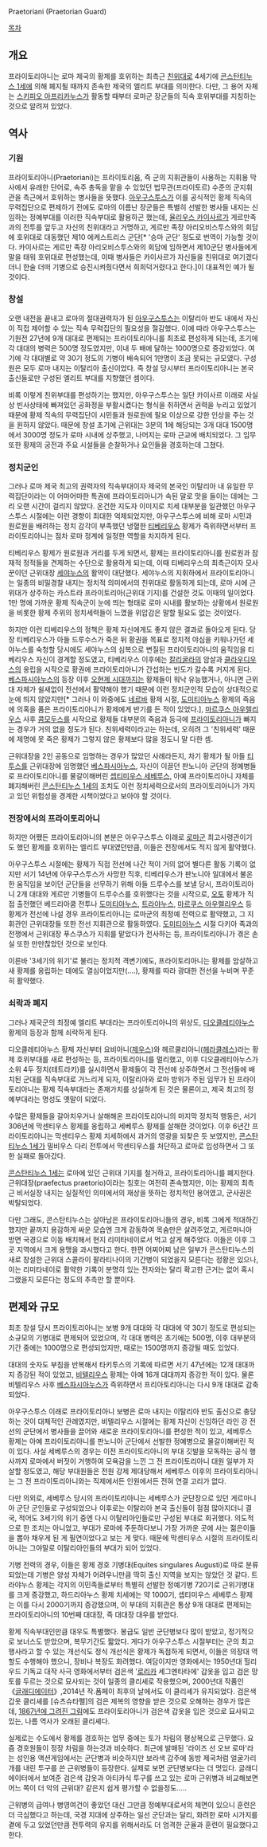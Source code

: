 Praetoriani (Praetorian Guard)

[[목차]]
== 개요 ==
프라이토리아니는 로마 제국의 황제를 호위하는 최측근 [[친위대]]로 4세기에 [[콘스탄티누스 1세]]에 의해 폐지될 때까지 존속한 제국의 엘리트 부대를 의미한다. 다만, 그 용어 자체는 [[스키피오 아프리카누스]]가 활동할 때부터 로마군 장군들의 직속 호위부대를 지칭하는 것으로 알려져 있었다.

== 역사 ==
=== 기원 ===
프라이토리아니(Praetoriani)는 프라이토리움, 즉 군의 지휘관들이 사용하는 지휘용 막사에서 유래한 단어로, 속주 총독을 맡을 수 있었던 법무관(프라이토르) 수준의 군지휘관을 측근에서 호위하는 병사들을 뜻했다. [[아우구스투스]]가 이를 공식적인 황제 직속의 무력집단으로 편제하기 전에도 로마의 이름난 장군들은 특별히 선발한 병사들 내지는 신임하는 정예부대를 이러한 직속부대로 활용하곤 했는데, [[율리우스 카이사르]]가 게르만족과의 전투를 앞두고 자신의 친위대라고 거명하고, 게르만 족장 아리오비스투스와의 회담에 호위대로 대동했던 제10 에케스트리스 군단[* '승마 군단' 정도로 번역이 가능할 것이다. 카이사르는 게르만 족장 아리오비스투스와의 회담에 임하면서 제10군단 병사들에게 말을 태워 호위대로 편성했는데, 이때 병사들은 카이사르가 자신들을 친위대로 여기겠다더니 한술 더떠 기병으로 승진시켜줬다면서 희희덕거렸다고 한다.]이 대표적인 예가 될 것이다.

=== 창설 ===
오랜 내전을 끝내고 로마의 절대권력자가 된 [[아우구스투스]]는 이탈리아 반도 내에서 자신이 직접 제어할 수 있는 직속 무력집단의 필요성을 절감했다. 이에 따라 아우구스투스는 기원전 27년에 9개 대대로 편제되는 프라이토리아니를 최초로 편성하게 되는데, 초기에 각 대대의 병력은 500명 정도였지만, 이내 두 배에 달하는 1000명으로 증강되었다. 여기에 각 대대별로 약 30기 정도의 기병이 배속되어 1만명이 조금 못되는 규모였다. 구성원은 모두 로마 내지는 이탈리아 출신이었다. 즉 창설 당시부터 프라이토리아니는 본국 출신들로만 구성된 엘리트 부대를 지향했던 셈이다.

비록 이렇게 친위부대를 편성하기는 했지만, 아우구스투스는 일단 카이사르 이래로 사실상 빈사상태에 빠져있던 공화정을 부활시켰다는 형식을 취하면서 권력을 누리고 있었기 때문에 황제 직속의 무력집단이 시민들과 원로원에 필요 이상으로 강한 인상을 주는 것을 원하지 않았다. 때문에 창설 초기에 근위대는 3분의 1에 해당되는 3개 대대 1500명에서 3000명 정도가 로마 시내에 상주했고, 나머지는 로마 근교에 배치되었다. 그 임무 또한 황제의 궁전과 주요 시설들을 순찰하거나 요인들을 경호하는데 그쳤다.

=== 정치군인 ===
그러나 로마 제국 최고의 권력자의 직속부대이자 제국의 본국인 이탈리아 내 유일한 무력집단이라는 이 어마어마한 특권에 프라이토리아니가 속된 말로 맛을 들이는 데에는 그리 오랜 시간이 걸리지 않았다. 온건한 지도자 이미지로 치세 대부분을 일관했던 아우구스투스 시절에는 이런 경향이 최대한 억제되었지만, 아우구스투스에 비해 로마 시민과 원로원을 배려하는 정치 감각이 부족했던 냉혈한 [[티베리우스]] 황제가 즉위하면서부터 프라이토리아니는 점차 로마 정계에 일정한 역할을 차지하게 된다.

티베리우스 황제가 원로원과 거리를 두게 되면서, 황제는 프라이토리아니를 원로원과 잠재적 정적들을 견제하는 수단으로 활용하게 되는데, 이때 티베리우스의 최측근이자 모사꾼이던 근위대장 [[세야누스]]의 활약이 대단했다. 세야누스의 지휘하에서 프라이토리아니는 일종의 비밀경찰 내지는 정치적 의미에서의 친위대로 활동하게 되는데, 로마 시에 근위대가 상주하는 카스트라 프라이토리아(근위대 기지)를 건설한 것도 이때의 일이었다. 1만 명에 가까운 황제 직속군이 눈에 띄는 형태로 로마 시내를 활보하는 상황에서 원로원을 비롯한 황제 주위의 정치세력들이 느꼈을 위압감은 말할 필요도 없는 것이었다.

하지만 이런 티베리우스의 정책은 황제 자신에게도 좋지 않은 결과로 돌아오게 된다. 당장 티베리우스가 아들 드루수스가 죽은 뒤 황권을 목표로 정치적 야심을 키워나가던 세야누스를 숙청할 당시에도 세야누스의 심복으로 변질된 프라이토리아니의 움직임을 티베리우스 자신이 경계할 정도였고, 티베리우스 이후에는 [[칼리굴라]]의 암살과 [[클라우디우스]]의 옹립을 시작으로 황권에 프라이토리아니가 간섭하는 빈도가 갈수록 커지게 된다. [[베스파시아누스]]의 등장 이후 [[오현제 시대]]까지는 황제들이 워낙 유능했거나, 아니면 근위대 자체가 쉴새없이 전선에서 활약해야 했기 때문에 이런 정치군인적 모습이 상대적으로 눈에 띄지 않았지만[* 그러나 이 와중에도 [[네르바]] 황제 시절, [[도미티아누스]] 황제의 죽음에 의혹을 품은 프라이토리아니가 황제에게 반기를 든 적이 있었다.], [[마르쿠스 아우렐리우스]] 사후 [[콤모두스]]를 시작으로 황제들 대부분의 죽음과 등극에 [[프라이토리아니]]가 빠지는 경우가 거의 없을 정도가 된다. 친위세력이라고는 하는데, 오히려 그 '친위세력' 때문에 제명에 못 죽은 황제가 그렇지 않은 황제보다 많을 정도니 말 다한 셈.

근위대장을 2인 공동으로 임명하는 경우가 많았던 사례라든지, 차기 황제가 될 아들 [[티투스]]를 근위대장에 임명했던 [[베스파시아누스]], 자신이 이끌던 판노니아 군단의 정예병들로 프라이토리아니를 물갈이해버린 [[셉티미우스 세베루스]], 아예 프라이토리아니 자체를 폐지해버린 [[콘스탄티누스 1세]]의 조치도 이런 정치세력으로서의 프라이토리아니가 가지고 있던 위험성을 경계한 시책이었다고 보아야 할 것이다.

=== 전장에서의 프라이토리아니 ===
하지만 어쨌든 프라이토리아니의 본분은 아우구스투스 이래로 [[로마군]] 최고사령관이기도 했던 황제를 호위하는 엘리트 부대였던만큼, 이들은 전장에서도 적지 않게 활약했다.

아우구스투스 시절에는 황제가 직접 전선에 나간 적이 거의 없어 별다른 활동 기록이 없지만 서기 14년에 아우구스투스가 사망한 직후, 티베리우스가 판노니아 일대에서 불온한 움직임을 보이던 군단들을 선무하기 위해 아들 드루수스를 보낼 당시, 프라이토리아니 2개 대대와 게르만 기병들이 드루수스를 호위했다는 것을 시작으로, [[오토]] 황제가 직접 출전했던 베드리아쿰 전투나 [[도미티아누스]], [[트라야누스]], [[마르쿠스 아우렐리우스]] 등 황제가 전선에 나설 경우 프라이토리아니는 로마군의 최정예 전력으로 활약했고, 그 지휘관인 근위대장들 또한 전선 지휘관으로 활동하였다. [[도미티아누스]] 시절 다키아 족과의 전쟁에서 근위대장 푸스쿠스가 지휘를 맡았다가 전사하는 등, 프라이토리아니가 겪은 손실 또한 만만찮았던 것으로 보인다.

이른바 '3세기의 위기'로 불리는 정치적 격변기에도, 프라이토리아니는 황제를 암살하고 새 황제를 옹립하는 데에도 열심이었지만(....), 황제를 따라 광대한 전선을 누비며 꾸준히 활약했다.

=== 쇠락과 폐지 ===
그러나 제국군의 최정예 엘리트 부대라는 프라이토리아니의 위상도, [[디오클레티아누스]] 황제의 등장과 함께 쇠락하게 된다.

디오클레티아누스 황제 자신부터 요비아니([[제우스]])와 헤르쿨리아니([[헤라클레스]])라는 황제 호위부대를 새로 편성하는 등, 프라이토리아니를 멀리했고, 이후 디오클레티아누스가 소위 4두 정치(테트라키)를 실시하면서 황제들이 각 전선에 상주하면서 그 전선들에 배치된 군대를 직속부대로 거느리게 되자, 이탈리아와 로마 방위가 주된 임무가 된 프라이토리아니는 황제 직속부대라는 존재가치를 상실하게 된 것은 물론이고, 제국 최고의 정예부대라는 명성도 옛말이 되었다.

수많은 황제들을 갈아치우거나 살해해온 프라이토리아니의 마지막 정치적 행동은, 서기 306년에 막센티우스 황제를 옹립하고 세베루스 황제를 살해한 것이었다. 이후 6년간 프라이토리아니는 막센티우스 황제 치세하에서 과거의 영광을 되찾은 듯 보였지만, [[콘스탄티누스 1세]]가 밀비우스 다리 전투에서 막센티우스를 처단하고 로마로 입성하면서 그 또한 실패로 돌아갔다.

[[콘스탄티누스 1세]]는 로마에 있던 근위대 기지를 철거하고, 프라이토리아니를 폐지한다. 근위대장(praefectus praetorio)이라는 칭호는 여전히 존속했지만, 이는 황제의 최측근 비서실장 내지는 실질적인 의미에서의 재상을 뜻하는 정치적인 용어였고, 군사권은 박탈되었다.

다만 그래도, 콘스탄티누스는 살아남은 프라이토리아니들의 경우, 비록 그에게 적대하긴 했지만 끝까지 용감하게 싸운 모습엔 크게 감동하여 목숨만은 살려주었고, 게르마니아 방면 국경으로 이동 배치해서 현지 리미타네이로서 먹고 살게 해주었다. 이들은 이후 그곳 지역에서 크게 용맹을 과시했다고 한다. 한편 어찌어찌 남은 일부가 콘스탄티누스의 새로 창설한 근위대 스콜라이 팔라티나이의 기간병이 되었을지 모른다는 정황은 있으나, 이는 리미타네이로 활약한 기록이 분명히 있는 전자와는 달리 확고한 근거는 없어 혹시 그랬을지 모른다는 정도의 추측만 할 뿐이다. 

== 편제와 규모 ==
최초 창설 당시 프라이토리아니는 보병 9개 대대와 각 대대에 약 30기 정도로 편성되는 소규모의 기병대로 편제되어 있었으며, 각 대대 병력은 초기에는 500명, 이후 대부분의 기간 중에는 1000명으로 편성되었지만, 때로는 1500명까지 증강될 때도 있었다. 

대대의 숫자도 부침을 반복해서 타키투스의 기록에 따르면 서기 47년에는 12개 대대까지 증강된 적이 있었고, [[비텔리우스]] 황제는 아예 16개 대대까지 증강한 적이 있다. 물론 비텔리우스 사후 [[베스파시아누스]]가 즉위하면서 프리아토리아니는 다시 9개 대대로 감축되었다.

아우구스투스 이래로 프라이토리아니 보병은 로마 내지는 이탈리아 반도 출신으로 충당하는 것이 대체적인 관례였지만, 비텔리우스 시절에는 황제 자신이 신임하던 라인 강 전선의 군단에서 병사들을 끌어와 새로운 프라이토리아니를 편성한 적이 있고, 세베루스 황제는 아예 프라이토리아니를 판노니아 군단에서 선발한 정예병으로 물갈이해버린 적이 있다. 사실 세베루스의 경우는 이전 프라이토리아니의 부대 깃발을 모독하는 공식 행사까지 로마에서 버젓이 거행하여 모욕감을 느낀 그 전 프라이토리아니 대원 일부가 자살할 정도였고, 해당 부대원들은 전원 강제 제대당해서 세베루스 이후의 프라이토리아니는 그 전 프라이토리아니와는 직제에서든 인원에서든 전혀 연결 고리가 없다.

다만 의외로, 세베루스 당시의 프라이토리아니는 세베루스가 군단장으로 있던 게르마니아 군단 군인들로 구성되었으나 이후로는 이탈리아 본국 출신들이 점점 많아지더니 결국, 적어도 3세기의 위기 중엔 다시 이탈리아인들로만 구성된 부대로 회귀했다. 의도적으로 한 조치는 아니었고, 부대가 로마에 주둔하다보니 가장 가까운 곳에 사는 젊은이들을 뽑아 채우게 된 게 필연이었다고 보는 게 맞다. 때문에 막센티우스 시절의 프라이토리아니는 그야말로 이탈리아인들의 부대가 되어 있었다. 

기병 전력의 경우, 이들은 황제 경호 기병대(Equites singulares Augusti)로 따로 분류되었는데 기병은 양성 자체가 어려우니만큼 딱히 출신 지역을 보지는 않았던 것 같다. 트라야누스 황제는 각지의 이민족들로부터 특별히 선발한 정예기병 720기로 근위기병대를 크게 증강했고, 하드리아누스 황제 치세에는 약 1000기, 셉티미우스 세베루스 황제는 이를 다시 2000기까지 증강했으며, 이 부대의 지휘관은 통상 9개 대대로 편제되는 프라이토리아니의 10번째 대대장, 즉 대대장 대우를 받았다.

황제 직속부대인만큼 대우도 특별했다. 봉급도 일반 군단병보다 많이 받았고, 정기적으로 보너스도 받았으며, 복무기간도 짧았다. 게다가 아우구스투스 시절부터는 군의 최고 행사라고 할 수 있는 개선식도 정식 개선식은 황제가 독점하게 되면서, 이들은 의장대 역할도 수행해야 했으니, 장비나 복장도 화려했다. 여담이지만 영화에서는 1950년대 헐리우드 기독교 대작 사극 영화에서부터 검은색 '[[로리카]] 세그멘타타에' 갑옷을 입고 검은 망토를 두르는 것으로 묘사되는 것이 일종의 클리셰로 작용했으며, 2000년대 작품인 《[[글래디에이터]]》,2014년 작.폼페이 최후의 날에서도 이 클리셰가 유지되었다. 검은색 갑옷 클리셰를 [슈츠슈타펠]의 검은 제복의 영향을 받은 것으로 오해하는 경우가 많은데, [http://en.wikipedia.org/wiki/File:Proclaiming_claudius_emperor.png 1867년에 그려진 그림]에도 프라이토리아니가 검은색 갑옷을 입은 것으로 묘사되고 있는, 나름 역사가 오래된 클리셰다. 

실제로는 수도에서 황제를 경호하는 업무 중에는 토가 차림의 평상복으로 근무했다. 요즘 경호원들이 정장 차림을 하는것과 비슷하다. 최근에 발매된 '라이즈 선 오브 로마'라는 성인용 액션게임에서는 군단병과 비슷하지만 보라색 갑주에 동방 제국처럼 얼굴가리개를 내린 투구를 쓴 근위병들이 등장한다. 실제로 보면 군단병보다는 더 멋있다. 글래디에이터에서 보여준 검은색 갑옷과 아티카식 투구를 쓰고 있는 로마 근위병과 비교해보면 어느 쪽이 더 악의 근위대? 같은지 쉽게 평가할 수 없을정도.....

근위병의 급여나 병영여건이 좋았던 대신 그만큼 정예부대로서의 체면이 있으니 훈련은 더 극심했다고 하는데, 국경 지대에 상주하는 일선 군단과는 달리, 화려한 로마 시가지를 곁에 두고 있었던만큼 전투력의 유지를 위해서라도 더 엄격한 군율과 훈련이 필요했다고 한다.
